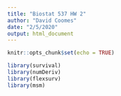 ```yaml
---
title: "Biostat 537 HW 2"
author: "David Coomes"
date: "2/5/2020"
output: html_document
---
```


```r
knitr::opts_chunk$set(echo = TRUE)
```


```r

library(survival)
library(numDeriv)
library(flexsurv)
library(msm)

```

